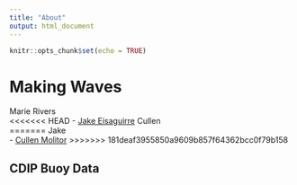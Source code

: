 ```yaml
---
title: "About"
output: html_document
---
```


```r
knitr::opts_chunk$set(echo = TRUE)
```

# Making Waves

Marie Rivers  
<<<<<<< HEAD
- [Jake Eisaguirre](https://github.com/Jake-Eisaguirre)
Cullen  
=======
Jake  
- [Cullen Molitor](https://github.com/cullen-molitor) 
>>>>>>> 181deaf3955850a9609b857f64362bcc0f79b158

## CDIP Buoy Data